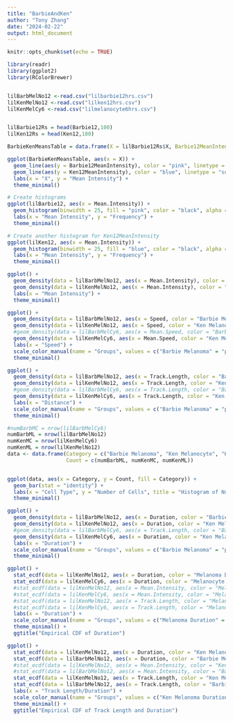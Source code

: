 ```yaml
---
title: "BarbieAndKen"
author: "Tony Zhang"
date: "2024-02-22"
output: html_document
---
```


```r
knitr::opts_chunk$set(echo = TRUE)
```

```r
library(readr)
library(ggplot2)
library(RColorBrewer)


lilBarbMelNo12 <-read.csv("lilbarbie12hrs.csv")
lilKenMelNo12 <-read.csv("lilken12hrs.csv")
lilKenMelCy6 <-read.csv("lilmelanocyte6hrs.csv")



```

```r
lilBarbie12Rs = head(Barbie12,100)
lilKen12Rs = head(Ken12,100)

BarbieKenMeansTable = data.frame(X = lilBarbie12Rs$X, Barbie12MeanIntensity = lilBarbie12Rs$Mean.Intensity, Ken12MeanIntensity = lilKen12Rs$Mean.Intensity)

ggplot(BarbieKenMeansTable, aes(x = X)) +
  geom_line(aes(y = Barbie12MeanIntensity), color = "pink", linetype = "solid", size = 1) +
  geom_line(aes(y = Ken12MeanIntensity), color = "blue", linetype = "solid", size = 1) +
  labs(x = "X", y = "Mean Intensity") +
  theme_minimal()
```



```r

# Create histograms
ggplot(lilBarbie12, aes(x = Mean.Intensity)) +
  geom_histogram(binwidth = 25, fill = "pink", color = "black", alpha = 0.7) +
  labs(x = "Mean Intensity", y = "Frequency") +
  theme_minimal()

# Create another histogram for Ken12MeanIntensity
ggplot(lilKen12, aes(x = Mean.Intensity)) +
  geom_histogram(binwidth = 25, fill = "blue", color = "black", alpha = 0.7) +
  labs(x = "Mean Intensity", y = "Frequency") +
  theme_minimal()
```

```r

ggplot() +
  geom_density(data = lilBarbMelNo12, aes(x = Mean.Intensity), color = "pink", size = 1) +
  geom_density(data = lilKenMelNo12, aes(x = Mean.Intensity), color = "blue", size = 1) +
  labs(x = "Mean Intensity") +
  theme_minimal()
```

```r
ggplot() +
  geom_density(data = lilBarbMelNo12, aes(x = Speed, color = "Barbie Melanoma"), size = 1) +
  geom_density(data = lilKenMelNo12, aes(x = Speed, color = "Ken Melanoma"), size = 1) +
  #geom_density(data = lilBarbMelCy6, aes(x = Mean.Speed, color = "Barbie Melanocyte"), size = 1) +
  geom_density(data = lilKenMelCy6, aes(x = Mean.Speed, color = "Ken Melanocyte"), size = 1) +
  labs(x = "Speed") +
  scale_color_manual(name = "Groups", values = c("Barbie Melanoma" = "pink", "Ken Melanoma" = "blue", "Barbie Melanocyte" = "red", "Ken Melanocyte" = "purple")) +
  theme_minimal()

```
```r
ggplot() +
  geom_density(data = lilBarbMelNo12, aes(x = Track.Length, color = "Barbie Melanoma"), size = 1) +
  geom_density(data = lilKenMelNo12, aes(x = Track.Length, color = "Ken Melanoma"), size = 1) +
  #geom_density(data = lilBarbMelCy6, aes(x = Track.Length, color = "Barbie Melanocyte"), size = 1) +
  geom_density(data = lilKenMelCy6, aes(x = Track.Length, color = "Ken Melanocyte"), size = 1) +
  labs(x = "Distance") +
  scale_color_manual(name = "Groups", values = c("Barbie Melanoma" = "pink", "Ken Melanoma" = "blue", "Barbie Melanocyte" = "red", "Ken Melanocyte" = "purple")) +
  theme_minimal()

```


```r
#numBarbMC = nrow(lilBarbMelCy6)
numBarbML = nrow(lilBarbMelNo12)
numKenMC = nrow(lilKenMelCy6)
numKenML = nrow(lilKenMelNo12)
data <- data.frame(Category = c("Barbie Melanoma", "Ken Melanocyte", "Ken Melanoma"),
                   Count = c(numBarbML, numKenMC, numKenML))


ggplot(data, aes(x = Category, y = Count, fill = Category)) +
  geom_bar(stat = "identity") +
  labs(x = "Cell Type", y = "Number of Cells", title = "Histogram of Number of Cells") +
  theme_minimal()
```
```r
ggplot() +
  geom_density(data = lilBarbMelNo12, aes(x = Duration, color = "Barbie Melanoma"), size = 1) +
  geom_density(data = lilKenMelNo12, aes(x = Duration, color = "Ken Melanoma"), size = 1) +
  #geom_density(data = lilBarbMelCy6, aes(x = Track.Length, color = "Barbie Melanocyte"), size = 1) +
  geom_density(data = lilKenMelCy6, aes(x = Duration, color = "Ken Melanocyte"), size = 1) +
  labs(x = "Duration") +
  scale_color_manual(name = "Groups", values = c("Barbie Melanoma" = "pink", "Ken Melanoma" = "blue", "Barbie Melanocyte" = "red", "Ken Melanocyte" = "purple")) +
  theme_minimal()

```
```r
ggplot() +
  stat_ecdf(data = lilKenMelNo12, aes(x = Duration, color = "Melanoma Duration"), size = 1) +
  stat_ecdf(data = lilKenMelCy6, aes(x = Duration, color = "Melanocyte Duration"), size = 1) +
  #stat_ecdf(data = lilKenMelNo12, aes(x = Mean.Intensity, color = "Melanoma Intensity"), size = 1) +
  #stat_ecdf(data = lilKenMelCy6, aes(x = Mean.Intensity, color = "Melanocyte Intensity"), size = 1) +
  #stat_ecdf(data = lilKenMelNo12, aes(x = Track.Length, color = "Melanoma Track Length"), size = 1) +
  #stat_ecdf(data = lilKenMelCy6, aes(x = Track.Length, color = "Melanocyte Track Length"), size = 1) +
  labs(x = "Duration") +
  scale_color_manual(name = "Groups", values = c("Melanoma Duration" = "red", "Melanocyte Duration" = "blue", "Melanoma Intensity" = "pink", "Melanocyte Intensity" = "purple", "Melanoma Track Length" = "aquamarine2", "Melanocyte Track Length" = "darkgoldenrod3")) +
  theme_minimal() +
  ggtitle("Empirical CDF of Duration")

```

```r
ggplot() +
  stat_ecdf(data = lilKenMelNo12, aes(x = Duration, color = "Ken Melanoma Duration"), size = 1) +
  stat_ecdf(data = lilBarbMelNo12, aes(x = Duration, color = "Barbie Melanoma Duration"), size = 1) +
  #stat_ecdf(data = lilKenMelNo12, aes(x = Mean.Intensity, color = "Ken Melanoma Intensity"), size = 1) +
  #stat_ecdf(data = lilBarbMelNo12, aes(x = Mean.Intensity, color = "Barbie Melanoma Intensity"), size = 1) +
  stat_ecdf(data = lilKenMelNo12, aes(x = Track.Length, color = "Ken Melanoma Track Length"), size = 1) +
  stat_ecdf(data = lilBarbMelNo12, aes(x = Track.Length, color = "Barbie Melanoma Track Length"), size = 1) +
  labs(x = "Track Length/Duration") +
  scale_color_manual(name = "Groups", values = c("Ken Melanoma Duration" = "red", "Barbie Melanoma Duration" = "blue", "Ken Melanoma Intensity" = "pink", "Barbie Melanoma Intensity" = "purple", "Ken Melanoma Track Length" = "aquamarine2", "Barbie Melanoma Track Length" = "darkgoldenrod3")) +
  theme_minimal() +
  ggtitle("Empirical CDF of Track Length and Duration")

```